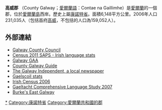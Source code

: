 {{Unreferenced|time=2018-09-08T14:19:10+00:00}}
{{noteTA
|T=zh-tw:高威郡;zh-hk:高威郡;zh-hans:戈尔韦郡;
|1=zh-tw:高威;zh-hk:高威;zh-hans:戈尔韦;
}}
{{Infobox settlement
|name                   = 高威郡
|other_name             = <small>''Contae na Gaillimhe''</small>
|image_shield           = Logogalwayco.png
|motto = ''Ceart agus Cóir''{{spaces|2}}<small>([[Irish_language|Irish]])</small><br/>"Righteousness and Justice"
|image_map              = Island of Ireland location map Galway.svg
|map_caption            = 在愛爾蘭的位置
|area_total_km2         = 6148
|area_rank              = [[2|2]]
|seat_type              = [[郡治|郡治]]
|seat                   = [[戈尔韦|高威]]
|population_total       = 250541<br/> (不含[[戈尔韦|高威市]]的175127人)
|population_rank        = [[5|5]]
|population_as_of       = 2011
|government_type        = {{link-en|郡議會|Galway County Council}}
|subdivision_type3      = 下議院
|subdivision_name3      = {{link-en|東高威|Galway East (Dáil Éireann constituency)}}<br>{{link-en|西高威|Galway West (Dáil Éireann constituency)}}
|subdivision_type4      = 歐盟議會
|subdivision_name4      = [[西北|西北]]
|subdivision_type       = [[主權國家|國家]]
|subdivision_name       = [[愛爾蘭共和國|愛爾蘭]]
|subdivision_type1      = [[愛爾蘭省份|省份]]
|subdivision_name1      = [[康諾特省|康諾特]]
|blank_name_sec1        = [[車牌|車牌]]
|blank_info_sec1        = G
|website                = {{URL|www.galway.ie}}
}}

'''高威郡''' （County Galway；[[愛爾蘭語|愛爾蘭語]]：Contae na Gaillimhe）是[[愛爾蘭共和國|愛爾蘭]]的一個郡，位於[[愛爾蘭島|愛爾蘭島]]西岸。歷史上屬[[康諾特省|康諾特省]]。面積6,148平方公里。2006年人口231,035人（包括首府[[高威|高威]]，不包括的人口為159,052人）。

==外部連結==
{{commons category}}
{{wikivoyage}}
{{NIE Poster|year=1906|Galway (county)|高威郡}}
*[http://www.galway.ie/ Galway County Council] {{Wayback|url=http://www.galway.ie/ |date=20141021070303 }}
*[https://web.archive.org/web/20130526045359/http://census.cso.ie/sapmap2011/Results.aspx?Geog_Type=GA&Geog_Code=03#T3_300 Census 2011 SAPS - Irish language stats]
*[http://www.galwaygaa.ie/ Galway GAA] {{Wayback|url=http://www.galwaygaa.ie/ |date=20210310001349 }}
*[http://www.galway-ireland.ie/ County Galway Guide] {{Wayback|url=http://www.galway-ireland.ie/ |date=20210111014141 }}
*[https://web.archive.org/web/20190831194132/http://www.galwayindependent.com/ The Galway Independent, a local newspaper]
*[https://web.archive.org/web/20120419091247/http://www.gaelscoileanna.ie/assets/Staitistic%C3%AD-2010-2011_Gaeilge.pdf Gaelscoil stats]
*[http://www.cso.ie/en/media/csoie/census/census2006results/volume9/volume_9_irish_language_entire_volume.pdf Irish Census 2006 ] {{Wayback|url=http://www.cso.ie/en/media/csoie/census/census2006results/volume9/volume_9_irish_language_entire_volume.pdf |date=20190417210703 }}
* [https://web.archive.org/web/20131006183717/http://www.ahg.gov.ie/ie/Straiteis20BliaindonGhaeilge/Foilseachain/Staid%C3%A9ar%20Cuimsitheach%20Teangeola%C3%ADoch%20ar%20%C3%9As%C3%A1id%20na%20Gaeilge%20sa%20Ghaeltacht%20%28achoimre%29.pdf Gaeltacht Comprehensive Language Study 2007]
* [http://burkeseastgalway.com/ Burke's East Galway] {{Wayback|url=http://burkeseastgalway.com/ |date=20210121060519 }}
{{Geographic location
|Centre    = 高威郡
|Northwest = [[梅奧郡|梅奧郡]][[File:County_Mayo_coat_of_arms.png|30px]]
|Northeast = [[羅斯康芒郡|羅斯康芒郡]][[File:Logo-contea-Roscommon.png|30px]]
|East      = [[奧法利郡|奧法利郡]][[File:Offaly_crest.svg|30px]]
|Southeast = [[蒂珀雷里郡|蒂珀雷里郡]][[File:IRL_county_Tipperary_COA.png|24px]]
|South     = [[克萊爾郡|克萊爾郡]][[File:County_Clare_Crest.svg|30px]] 
|West      = [[大西洋|大西洋]]  
}}

{{coord|53|20|N|9|00|W|region:IE_type:adm1st_source:GNS-enwiki|display=title}}

{{愛爾蘭行政區劃}}
{{DEFAULTSORT:Galway}}
[[Category:高威郡|*]]
[[Category:康諾特省|Category:康諾特省]]
[[Category:愛爾蘭共和國的郡|Category:愛爾蘭共和國的郡]]
